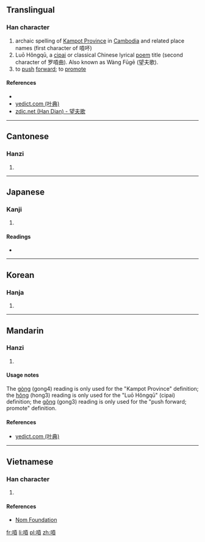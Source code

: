 {{also|唝}}
==Translingual==

===Han character===
{{Han char|rn=30|rad=口|as=10|sn=13|four=6108<sub>6</sub>|canj=口一月金 (RMBC)|ids=⿰[[口]][[貢]]}}

# archaic spelling of [[w:Kampot Province|Kampot Province]] in [[Cambodia]] and related place names (first character of 嗊吥)
# Luō Hǒngqū, a [[w:Ci (poetry)|cipai]] or classical Chinese lyrical [[poem]] title (second character of 罗嗊曲). Also known as Wàng Fūgē (望夫歌).
# to [[push]] [[forward]]; to [[promote]]

====References====
* {{Han ref|kx=0202.140|dkj=04058|dj=0424.370|hdz=10664.120|uh=55CA|ud=21962|bh=DCCF|bd=56527}}
*[http://yedict.com/htm/55/551D.htm yedict.com (叶典)]
*[http://www.zdic.net/c/b/8d/157962.htm zdic.net (Han Dian) - 望夫歌]

----

==Cantonese==

===Hanzi===
{{yue-hanzi|jyut=|y=gung3|sim=唝}}

# {{defn|lang=yue|sort=口10}}

----

==Japanese==

===Kanji===
{{ja-kanji|grade=|rs=口10}}

# {{defn|lang=ja|sort=口10}}

====Readings====
* {{ja-readings|on=[[こう]] (kō), [[く]] (ku)|kun=}}

----

==Korean==

===Hanja===
{{ko-hanja|hangeul=홍|rv=hong|mr=hong}}

# {{defn|lang=ko|sort=口10}}

----

==Mandarin==

===Hanzi===
{{cmn-hanzi|sim=唝|pin=[[gòng]] ([[gong4]]), [[hǒng]] ([[hong3]]), [[gǒng]] ([[gong3]])|wg=kung<sup>4</sup>, hung<sup>3</sup>, kung<sup>3</sup>}}

# {{defn|lang=cmn|sort=口10}}

====Usage notes====
The [[gòng]] (gong4) reading is only used for the "Kampot Province" definition; the [[hǒng]] (hong3) reading is only used for the "Luō Hǒngqū" (cipai) definition; the [[gǒng]] (gong3) reading is only used for the "push forward; promote" definition.

====References====
*[http://yedict.com/htm/55/551D.htm yedict.com (叶典)]

----

==Vietnamese==

===Han character===
{{vi-hantu|[[rống]]|rs=口10}}

# {{defn|lang=vi|sort=口10}}

====References====
*[http://nomfoundation.org/common/nom_details.php?codepoint=55ca Nom Foundation]

[[fr:嗊]]
[[li:嗊]]
[[pl:嗊]]
[[zh:嗊]]